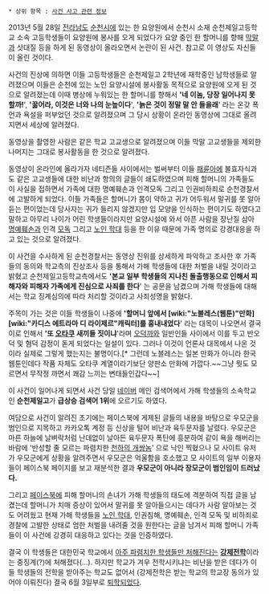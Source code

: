  * 상위 항목 : [[사건 사고 관련 정보]]

2013년 5월 28일 [[전라남도]] [[순천]]시에 있는 한 요양원에서 순천시 소재 순천제일고등학교 소속 고등학생들이 요양원에 봉사를 오게 되었다가 요양 중인 한 할머니를 향해 [[막말]]과 삿대질 등을 하게 된 동영상이 올라오면서 논란이 된 사건. 참고로 이 영상도 자신들이 올린 것이다.

사건의 진상에 의하면 이들 고등학생들은 순천제일고 2학년에 재학중인 남학생들로 알려졌으며 이들은 순천에 있는 노인 요양시설에 봉사활동 목적으로 요양원에 오게 된 것으로 알려졌는데 이때 병상에 누워있는 한 할머니를 향해서 ''''네 이놈, 당장 일어나지 못할까!'''', ''''꿇어라, 이것은 너와 나의 눈높이다'''', ''''늙은 것이 정말 말 안 들을래'''' 라는 온갖 폭언과 욕설을 퍼부었던 것으로 알려졌으며 그 당시 상황이 온라인 동영상에 그대로 올려지면서 세상에 알려졌다.

동영상을 촬영한 사람은 같은 학교 고교생으로 알려졌으며 이들 막말 고교생들을 제외한 나머지는 그대로 봉사활동을 한 것으로 알려졌다. 

동영상이 온라인에 올라가자 네티즌들 사이에서는 벌써부터 이들 [[패륜아]]에 불효자식과도 같은 고교생들에 대한 비난과 항의의 글들이 쇄도하였으며 피해 할머니의 가족들도 이 사실을 접하면서 가족에 대한 명예훼손과 인격모독 그리고 인권비하죄로 순천경찰서에 고발하게 되었다. 이들 가족들은 할머니가 몸이 약하고 귀가 어두워서 말귀를 못 알아듣는 편이었는데 당사자는 귀가 들리지 않겠지만 입 모양을 인식하는 편이기도 하였다고 말하고 아무리 나이가 어린 학생들이라지만 요양시설에 와서 아픈 사람을 장난질 삼아 [[명예훼손]]과 인격 [[모독]] 그리고 [[노인 학대]] 등을 한 이유 때문에 가족 명의로 강경대응을 하고 있는 것으로 알려졌다.

이 사건을 수사하게 된 순천경찰서는 동영상 진위를 상세하게 파악하고 조사한 후 가족들의 동의와 학교측의 진상조사 등을 통해서 가해 학생들에 대한 처벌을 내릴 것이라고 밝혔고 순천제일고등학교측에서도 ''''본교 일부 학생들의 지나친 돌출행동으로 인해서 피해자와 피해자 가족에게 진심으로 사죄를 한다'''' 는 공문을 남겼으며 가해 학생들에 대해서는 학교 징계심의에 따라 처리할 것이라고 사죄성명을 밝혔다.

주목이 가는 것은 이들 학생들이 나중에 ''''할머니 앞에서 [wiki:"노블레스(웹툰)"만화] [wiki:"카디스 에트라마 디 라이제르"캐릭터]를 흉내내었다'''' 라는 대목이 나오면서 결국 이로 인해서 ''''또 [[오타쿠]] 새끼들 짓이냐''''라며 [[오덕까]]와 일반인들 사이에서 이를 두고 반오덕 및 혐덕 감정이 돋게 되었다는 일설이 있다. 그러나 이것이 언론사 대목에서 나온 것이라 실제로 그렇게 했는지는 불명이다.[* 그런데 노블레스는 일본 만화가 아니라 한국 웹툰인데다 작품 자체도 오타쿠 계열이라기보단 양판소 만화에 가깝다.~~그냥 뭣도 모르면서 무작정 까면서 쾌감 느끼는 변태들인갑다~~]

이 사건이 일어나게 되면서 사건 당일 [[네이버]] 메인 검색어에서 가해 학생들의 소속학교인 '''순천제일고'''가 '''급상승 검색어 1위'''에 오르기도 하였다.

여담으로 사건이 알려진 초기에는 페이스북에 게제된 글들의 내용을 바탕으로 우모군을 범인으로 지목하고 카카오톡 계정 등 신상을 털어 비난과 육두문자를 날렸다. 우모군은 마른 하늘에 날벼락처럼 난데없이 날아든 육두문자 폭탄에 흥분하여 같이 욕을 해버리는 바람에 '반성할 줄 모르는 파렴치한 [[천하의 개쌍놈]]' 으로 낙인 찍혔으나 모 사이트 유저가 우모군에게 상황을 알려주면서 우모군은 억울함을 호소했고 모 사이트의 일부 이용자들이 페이스북 페이지를 보고 재분석한 결과 '''우모군이 아니라 장모군이 범인임이 드러났다.'''

그리고 [[페이스북]]에 피해 할머니의 손녀가 가해 학생들의 태도에 격분하여 직접 글을 남겼는데 할머니가 치매 증상이 있어서 말귀를 못 알아들으시는 데다가 사람 알아보는 것도 어려웠고 현재 가해 학생들을 [[노인 학대]], 인권침해, 명예훼손, 인격 모독 및 비하죄로 경찰에 고발한 상태로 엄한 처벌을 내려줄 것을 원한다는 글을 남겨서 피해 할머니 가족들이 이 사건에 강경히 대응하고 있다는 것을 인증하였다.

결국 이 학생들은 대한민국 학교에서 [[반어법|아주 파렴치한 학생들만 처해진다는]] '''[[강제전학]]'''이라는 중징계(?)에 처해졌다(...). 하지만 학교가 겨우 전학시키냐는 비난을 받은 데다가 이들 학생들의 전학을 받아주는 학교도 없어서 (강제전학은 받는 학교의 학교장 동의가 있어야 이뤄진다) 결국 6월 3일부로 [[퇴학]]되었다.
